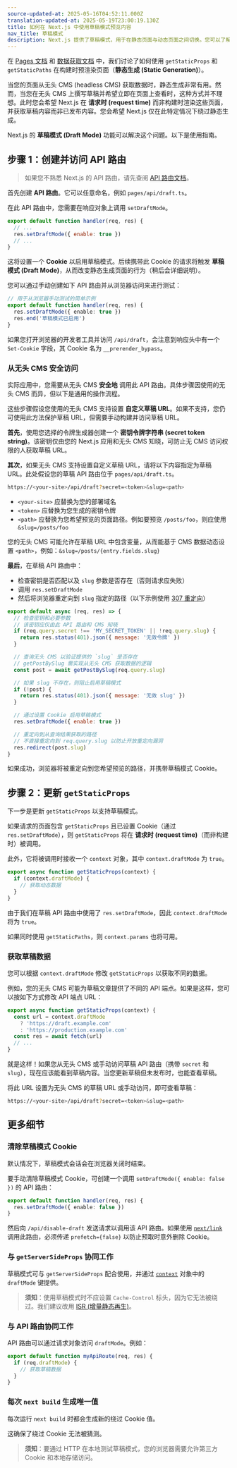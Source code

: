 ```yaml
---
source-updated-at: 2025-05-16T04:52:11.000Z
translation-updated-at: 2025-05-19T23:00:19.130Z
title: 如何在 Next.js 中使用草稿模式预览内容
nav_title: 草稿模式
description: Next.js 提供了草稿模式，用于在静态页面与动态页面之间切换。您可以了解它如何与 Pages Router 协同工作。
---
```


在 [Pages 文档](/docs/pages/building-your-application/routing/pages-and-layouts) 和 [数据获取文档](/docs/pages/building-your-application/data-fetching) 中，我们讨论了如何使用 `getStaticProps` 和 `getStaticPaths` 在构建时预渲染页面（**静态生成 (Static Generation)**）。

当您的页面从无头 CMS (headless CMS) 获取数据时，静态生成非常有用。然而，当您在无头 CMS 上撰写草稿并希望立即在页面上查看时，这种方式并不理想。此时您会希望 Next.js 在 **请求时 (request time)** 而非构建时渲染这些页面，并获取草稿内容而非已发布内容。您会希望 Next.js 仅在此特定情况下绕过静态生成。

Next.js 的 **草稿模式 (Draft Mode)** 功能可以解决这个问题。以下是使用指南。

## 步骤 1：创建并访问 API 路由

> 如果您不熟悉 Next.js 的 API 路由，请先查阅 [API 路由文档](/docs/pages/building-your-application/routing/api-routes)。

首先创建 **API 路由**。它可以任意命名，例如 `pages/api/draft.ts`。

在此 API 路由中，您需要在响应对象上调用 `setDraftMode`。

```js
export default function handler(req, res) {
  // ...
  res.setDraftMode({ enable: true })
  // ...
}
```

这将设置一个 **Cookie** 以启用草稿模式。后续携带此 Cookie 的请求将触发 **草稿模式 (Draft Mode)**，从而改变静态生成页面的行为（稍后会详细说明）。

您可以通过手动创建如下 API 路由并从浏览器访问来进行测试：

```ts filename="pages/api/draft.ts"
// 用于从浏览器手动测试的简单示例
export default function handler(req, res) {
  res.setDraftMode({ enable: true })
  res.end('草稿模式已启用')
}
```

如果您打开浏览器的开发者工具并访问 `/api/draft`，会注意到响应头中有一个 `Set-Cookie` 字段，其 Cookie 名为 `__prerender_bypass`。

### 从无头 CMS 安全访问

实际应用中，您需要从无头 CMS **安全地** 调用此 API 路由。具体步骤因使用的无头 CMS 而异，但以下是通用的操作流程。

这些步骤假设您使用的无头 CMS 支持设置 **自定义草稿 URL**。如果不支持，您仍可使用此方法保护草稿 URL，但需要手动构建并访问草稿 URL。

**首先**，使用您选择的令牌生成器创建一个 **密钥令牌字符串 (secret token string)**。该密钥仅由您的 Next.js 应用和无头 CMS 知晓，可防止无 CMS 访问权限的人获取草稿 URL。

**其次**，如果无头 CMS 支持设置自定义草稿 URL，请将以下内容指定为草稿 URL。此处假设您的草稿 API 路由位于 `pages/api/draft.ts`。

```bash filename="Terminal"
https://<your-site>/api/draft?secret=<token>&slug=<path>
```

- `<your-site>` 应替换为您的部署域名
- `<token>` 应替换为您生成的密钥令牌
- `<path>` 应替换为您希望预览的页面路径。例如要预览 `/posts/foo`，则应使用 `&slug=/posts/foo`

您的无头 CMS 可能允许在草稿 URL 中包含变量，从而能基于 CMS 数据动态设置 `<path>`，例如：`&slug=/posts/{entry.fields.slug}`

**最后**，在草稿 API 路由中：

- 检查密钥是否匹配以及 `slug` 参数是否存在（否则请求应失败）
- 调用 `res.setDraftMode`
- 然后将浏览器重定向到 `slug` 指定的路径（以下示例使用 [307 重定向](https://developer.mozilla.org/docs/Web/HTTP/Status/307)）

```js
export default async (req, res) => {
  // 检查密钥和必要参数
  // 该密钥应仅由此 API 路由和 CMS 知晓
  if (req.query.secret !== 'MY_SECRET_TOKEN' || !req.query.slug) {
    return res.status(401).json({ message: '无效令牌' })
  }

  // 查询无头 CMS 以验证提供的 `slug` 是否存在
  // getPostBySlug 需实现从无头 CMS 获取数据的逻辑
  const post = await getPostBySlug(req.query.slug)

  // 如果 slug 不存在，则阻止启用草稿模式
  if (!post) {
    return res.status(401).json({ message: '无效 slug' })
  }

  // 通过设置 Cookie 启用草稿模式
  res.setDraftMode({ enable: true })

  // 重定向到从查询结果获取的路径
  // 不直接重定向到 req.query.slug 以防止开放重定向漏洞
  res.redirect(post.slug)
}
```

如果成功，浏览器将被重定向到您希望预览的路径，并携带草稿模式 Cookie。

## 步骤 2：更新 `getStaticProps`

下一步是更新 `getStaticProps` 以支持草稿模式。

如果请求的页面包含 `getStaticProps` 且已设置 Cookie（通过 `res.setDraftMode`），则 `getStaticProps` 将在 **请求时 (request time)**（而非构建时）被调用。

此外，它将被调用时接收一个 `context` 对象，其中 `context.draftMode` 为 `true`。

```js
export async function getStaticProps(context) {
  if (context.draftMode) {
    // 获取动态数据
  }
}
```

由于我们在草稿 API 路由中使用了 `res.setDraftMode`，因此 `context.draftMode` 将为 `true`。

如果同时使用 `getStaticPaths`，则 `context.params` 也将可用。

### 获取草稿数据

您可以根据 `context.draftMode` 修改 `getStaticProps` 以获取不同的数据。

例如，您的无头 CMS 可能为草稿文章提供了不同的 API 端点。如果是这样，您可以按如下方式修改 API 端点 URL：

```js
export async function getStaticProps(context) {
  const url = context.draftMode
    ? 'https://draft.example.com'
    : 'https://production.example.com'
  const res = await fetch(url)
  // ...
}
```

就是这样！如果您从无头 CMS 或手动访问草稿 API 路由（携带 `secret` 和 `slug`），现在应该能看到草稿内容。当您更新草稿但未发布时，也能查看草稿。

将此 URL 设置为无头 CMS 的草稿 URL 或手动访问，即可查看草稿：

```bash filename="Terminal"
https://<your-site>/api/draft?secret=<token>&slug=<path>
```

## 更多细节

### 清除草稿模式 Cookie

默认情况下，草稿模式会话会在浏览器关闭时结束。

要手动清除草稿模式 Cookie，可创建一个调用 `setDraftMode({ enable: false })` 的 API 路由：

```ts filename="pages/api/disable-draft.ts"
export default function handler(req, res) {
  res.setDraftMode({ enable: false })
}
```

然后向 `/api/disable-draft` 发送请求以调用该 API 路由。如果使用 [`next/link`](/docs/pages/api-reference/components/link) 调用此路由，必须传递 `prefetch={false}` 以防止预取时意外删除 Cookie。

### 与 `getServerSideProps` 协同工作

草稿模式可与 `getServerSideProps` 配合使用，并通过 [`context`](/docs/pages/api-reference/functions/get-server-side-props#context-parameter) 对象中的 `draftMode` 键提供。

> **须知**：使用草稿模式时不应设置 `Cache-Control` 标头，因为它无法被绕过。我们建议改用 [ISR (增量静态再生)](/docs/pages/building-your-application/data-fetching/incremental-static-regeneration)。

### 与 API 路由协同工作

API 路由可以通过请求对象访问 `draftMode`。例如：

```js
export default function myApiRoute(req, res) {
  if (req.draftMode) {
    // 获取草稿数据
  }
}
```

### 每次 `next build` 生成唯一值

每次运行 `next build` 时都会生成新的绕过 Cookie 值。

这确保了绕过 Cookie 无法被猜测。

> **须知**：要通过 HTTP 在本地测试草稿模式，您的浏览器需要允许第三方 Cookie 和本地存储访问。